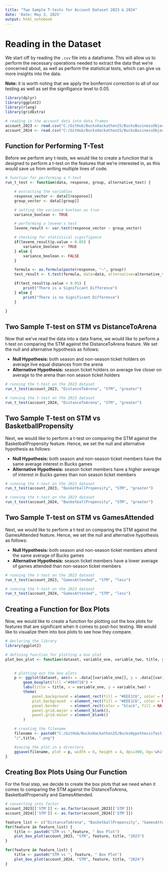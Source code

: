 ```yaml
---
title: "Two Sample T-tests for Account Dataset 2023 & 2024"
date: 'Date: May 3, 2025'
output: html_notebook
---
```


# Reading in the Dataset
We start off by reading the `.csv` file into a dataframe. This will allow us to perform the necessary operations 
needed to extract the data that we're concerned about, as well as perform the statistical tests, which can give us 
more insights into the data. 

**Note:** it is worth noting that we apply the bonferroni correction to all of our testing as well as set the 
signifigance level to 0.05.

```r

library(dplyr)
library(ggplot2)
library(rlang)
library(gridExtra)

# reading in the account data into data frames
account_2023 <- read.csv("C:/GitHub/BucksHackathon25/BucksBusinessObjectives/BucksDatasets/AccountLevel_2023.csv")
account_2024 <- read.csv("C:/GitHub/BucksHackathon25/BucksBusinessObjectives/BucksDatasets/AccountLevel_2024.csv")


```

## Function for Performing T-Test
Before we perform any t-tests, we would like to create a function that is designed to perform a t-test on the 
features that we're interested in, as this would save us from writing multiple lines of code.

```r

# function for performing a t-test
run_t_test <- function(data, response, group, alternative_text) {

    # extracting the variables
    response_vector <- data[[response]]
    group_vector <- data[[group]]

    # setting the variance boolean as true
    variance_boolean <- TRUE

    # performing a levene's test
    levene_result <- var.test(response_vector ~ group_vector)

    # checking for statistical signifigance
    if(levene_result$p.value > 0.05) {
        variance_boolean <- TRUE
    } else {
        variance_boolean <- FALSE
    }

    formula <- as.formula(paste(response, "~", group))
    test_result <- t.test(formula, data=data, alternative=alternative_text, var.equal=variance_boolean)

    if(test_result$p.value < 0.05) {
        print("There is a Significant Difference")
    } else {
        print("There is no Significant Difference")
    }

}


```


## Two Sample T-test on STM vs DistanceToArena
Now that we've read the data into a data frame, we would like to perform a t-test on comparing the STM against the
DistanceToArena feature. We set the null and alternative hypothesis as follows:

- **Null Hypothesis:** both season and non-season ticket holders on average live equal distances from the arena
- **Alternative Hypothesis:** season ticket holders on average live closer on average to the arena than non season 
ticket holders

```r

# running the t-test on the 2023 dataset
run_t_test(account_2023, "DistanceToArena", "STM", "greater")

# running the t-test on the 2023 dataset
run_t_test(account_2024, "DistanceToArena", "STM", "greater")


```

## Two Sample T-test on STM vs BasketballPropensity
Next, we would like to perform a t-test on comparing the STM against the BasketballPropensity feature. Hence, we
set the null and alternative hypothesis as follows:

- **Null Hypothesis:** both season and non-season ticket members have the same average interest in Bucks games
- **Alternative Hypothesis:** season ticket members have a higher average of interest in Bucks games than non
season ticket members

```r

# running the t-test on the 2023 dataset
run_t_test(account_2023, "BasketballPropensity", "STM", "greater")

# running the t-test on the 2023 dataset
run_t_test(account_2024, "BasketballPropensity", "STM", "greater")


```

## Two Sample T-test on STM vs GamesAttended
Next, we would like to perform a t-test on comparing the STM against the GamesAttended feature. Hence, we set the 
null and alternative hypothesis as follows:

- **Null Hypothesis:** both season and non-season ticket members attend the same average of Bucks games
- **Alternative Hypothesis:** season ticket members have a lower average of games attended than non-season ticket
members

```r

# running the t-test on the 2023 dataset
run_t_test(account_2023, "GamesAttended", "STM", "less")

# running the t-test on the 2023 dataset
run_t_test(account_2024, "GamesAttended", "STM", "less")


```

## Creating a Function for Box Plots
Now, we would like to create a function for plotting out the box plots for features that are significant when it 
comes to post-hoc testing. We would like to visualize them into box plots to see how they compare.

```r

# declaring the library
library(ggplot2)

# defining function for plotting a box plot
plot_box_plot <- function(dataset, variable_one, variable_two, title, year) {
    

    # plotting out the box plots
    p <- ggplot(dataset, aes(x = .data[[variable_one]], y = .data[[variable_two]])) +
        geom_boxplot(fill ="#00471B") +
        labs(title = title, x = variable_one, y = variable_two) +
        theme(
            panel.background = element_rect(fill = "#EEE1C6", color = NA),
            plot.background  = element_rect(fill = "#EEE1C6", color = NA),
            panel.border     = element_rect(color = "black", fill = NA, linewidth = 0.8),
            panel.grid.major = element_blank(),
            panel.grid.minor = element_blank()
        )

    # creating the filename
    filename <- paste0("C:/GitHub/BucksHackathon25/BucksHypothesisTesting/T-TestPlots", year,
    "/",title, ".png")

    #saving the plot in a directory
    ggsave(filename, plot = p, width = 6, height = 4, dpi=300, bg='white')
}

```


## Creating Box Plots Using Our Function
For the final step, we decide to create the box plots that we need when it comes to comparing the STM against the 
DistanceToArena, BasketballPropensity and GamesAttended.

```r

# converting into factor
account_2023[['STM']] <- as.factor(account_2023[['STM']])
account_2024[['STM']] <- as.factor(account_2024[['STM']])

feature_list <- c("DistanceToArena", "BasketballPropensity", "GamesAttended")
for(feature in feature_list) {
    title <- paste0("STM vs ",feature, " Box Plot")
    plot_box_plot(account_2023, "STM", feature, title, "2023")
}

for(feature in feature_list) {
    title <- paste0("STM vs ", feature, " Box Plot")
    plot_box_plot(account_2024, "STM", feature, title, "2024")
}

```